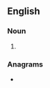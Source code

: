 ==English==

===Noun===
{{head|en|noun form}}

# {{plural of|en|ablet}}

===Anagrams===
* {{anagrams|en|a=abelst|Bestla|ablest|bastle|belast|blates|bleats|stable|tables}}